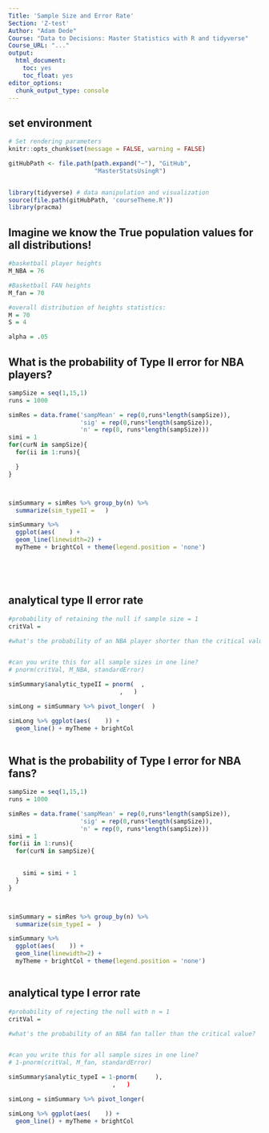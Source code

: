 ```yaml
---
Title: 'Sample Size and Error Rate'
Section: 'Z-test'
Author: "Adam Dede"
Course: "Data to Decisions: Master Statistics with R and tidyverse"
Course_URL: "..." 
output:
  html_document:
    toc: yes
    toc_float: yes
editor_options:
  chunk_output_type: console
---
```



## set environment

```r

# Set rendering parameters
knitr::opts_chunk$set(message = FALSE, warning = FALSE)

gitHubPath <- file.path(path.expand("~"), "GitHub", 
                        "MasterStatsUsingR")


library(tidyverse) # data manipulation and visualization
source(file.path(gitHubPath, 'courseTheme.R'))
library(pracma)

```

## Imagine we know the True population values for all distributions! 

```r
#basketball player heights
M_NBA = 76

#Basketball FAN heights
M_fan = 70

#overall distribution of heights statistics: 
M = 70
S = 4

alpha = .05

```

## What is the probability of Type II error for NBA players? 

```r

sampSize = seq(1,15,1)
runs = 1000

simRes = data.frame('sampMean' = rep(0,runs*length(sampSize)),
                    'sig' = rep(0,runs*length(sampSize)),
                    'n' = rep(0, runs*length(sampSize)))
simi = 1
for(curN in sampSize){
  for(ii in 1:runs){

  }
}



simSummary = simRes %>% group_by(n) %>% 
  summarize(sim_typeII =   ) 

simSummary %>%
  ggplot(aes(    ) + 
  geom_line(linewidth=2) + 
  myTheme + brightCol + theme(legend.position = 'none')






```

## analytical type II error rate 

```r

#probability of retaining the null if sample size = 1
critVal = 

#what's the probability of an NBA player shorter than the critical value? 


#can you write this for all sample sizes in one line? 
# pnorm(critVal, M_NBA, standardError)

simSummary$analytic_typeII = pnorm(  , 
                               ,   )

simLong = simSummary %>% pivot_longer(  )

simLong %>% ggplot(aes(    )) +
  geom_line() + myTheme + brightCol
  

```

## What is the probability of Type I error for NBA fans?   

```r


sampSize = seq(1,15,1)
runs = 1000

simRes = data.frame('sampMean' = rep(0,runs*length(sampSize)),
                    'sig' = rep(0,runs*length(sampSize)),
                    'n' = rep(0, runs*length(sampSize)))
simi = 1
for(ii in 1:runs){
  for(curN in sampSize){

    
    simi = simi + 1
  }
}



simSummary = simRes %>% group_by(n) %>% 
  summarize(sim_typeI =  ) 

simSummary %>%
  ggplot(aes(    )) + 
  geom_line(linewidth=2) + 
  myTheme + brightCol + theme(legend.position = 'none')



```

## analytical type I error rate  

```r
#probability of rejecting the null with n = 1 
critVal = 

#what's the probability of an NBA fan taller than the critical value? 


#can you write this for all sample sizes in one line? 
# 1-pnorm(critVal, M_fan, standardError)

simSummary$analytic_typeI = 1-pnorm(     ), 
                             ,   )

simLong = simSummary %>% pivot_longer(

simLong %>% ggplot(aes(    )) +
  geom_line() + myTheme + brightCol


```

